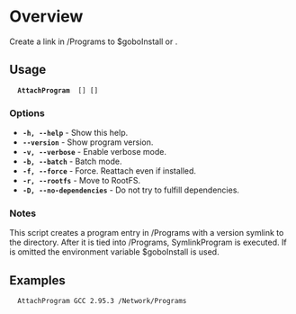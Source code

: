 =Overview=
Create a link in /Programs to $goboInstall or <src_tree>.

==Usage==
   '''AttachProgram''' <program> [<version>] [<src_tree>]

===Options===
* <tt>'''-h, --help'''</tt> - Show this help.
* <tt>'''--version'''</tt> - Show program version.
* <tt>'''-v, --verbose'''</tt> - Enable verbose mode.
* <tt>'''-b, --batch'''</tt> - Batch mode.
* <tt>'''-f, --force'''</tt> -  Force.  Reattach even if installed.
* <tt>'''-r, --rootfs'''</tt> - Move to RootFS.
* <tt>'''-D, --no-dependencies'''</tt> - Do not try to fulfill dependencies.

===Notes===
This script creates a program entry in /Programs with a version symlink to the <src_tree> directory. After it is tied into /Programs, SymlinkProgram is executed.
If <destdir> is omitted the environment variable $goboInstall is used.

==Examples==
   AttachProgram GCC 2.95.3 /Network/Programs

{{Scripts}}